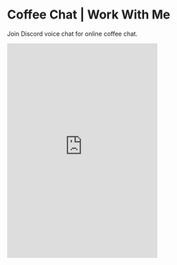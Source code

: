 # Coffee Chat | Work With Me

Join Discord voice chat for online coffee chat.

<iframe
  style={{ borderRadius: "15px" }}
  src="https://discord.com/widget?id=980848697942376468&theme=dark"
  width="350"
  height="500"
  allowtransparency="true"
  frameborder="0"
  sandbox="allow-popups allow-popups-to-escape-sandbox allow-same-origin allow-scripts"
></iframe>
